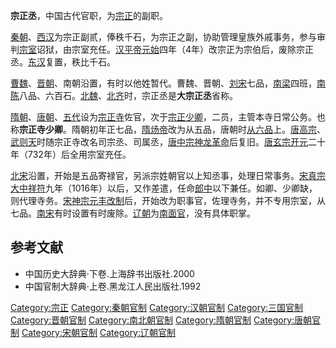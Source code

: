 '''宗正丞'''，中国古代官职，为[[宗正|宗正]]的副职。

[[秦朝|秦朝]]、[[西汉|西汉]]为宗正副贰，俸秩千石，为宗正之副，协助管理皇族外戚事务，参与审判[[宗室|宗室]]诏狱，由宗室充任。[[汉平帝|汉平帝]][[元始_(西汉)|元始]]四年（4年）改宗正为宗伯后，废除宗正丞。[[东汉|东汉]]复置，秩比千石。

[[曹魏|曹魏]]、[[晋朝|晋朝]]、南朝沿置，有时以他姓暂代。曹魏、晋朝、[[刘宋|刘宋]]七品，[[南梁|南梁]]四班，[[南陈|南陈]]八品、六百石。[[北魏|北魏]]、[[北齐|北齐]]时，宗正丞是'''大宗正丞'''省称。

[[隋朝|隋朝]]、[[唐朝|唐朝]]、[[五代|五代]]设为[[宗正寺|宗正寺]]佐官，次于[[宗正少卿|宗正少卿]]，二员，主管本寺日常公务。也称'''宗正寺少卿'''。隋朝初年正七品，[[隋炀帝|隋炀帝]]改为从五品，唐朝时[[从六品|从六品]]上。[[唐高宗|唐高宗]]、[[武则天|武则天]]时随宗正寺改名司宗丞、司属丞，[[唐中宗|唐中宗]][[神龙革命|神龙革命]]后复旧。[[唐玄宗|唐玄宗]][[开元|开元]]二十年（732年）后全用宗室充任。

[[北宋|北宋]]沿置，开始是五品寄禄官，另派宗姓朝官以上知丞事，处理日常事务。[[宋真宗|宋真宗]][[大中祥符|大中祥符]]九年（1016年）以后，又作差遣，任命[[郎中|郎中]]以下兼任。如卿、少卿缺，则代理寺务。[[宋神宗|宋神宗]][[元丰改制|元丰改制]]后，开始改为职事官，佐理寺务，并不专用宗室，从七品。[[南宋|南宋]]有时设置有时废除。[[辽朝|辽朝]]为[[南面官|南面官]]，没有具体职掌。

== 参考文献 ==
*中国历史大辞典·下卷.上海辞书出版社.2000
*中国官制大辞典·上卷.黑龙江人民出版社.1992
[[Category:宗正|Category:宗正]]
[[Category:秦朝官制|Category:秦朝官制]]
[[Category:汉朝官制|Category:汉朝官制]]
[[Category:三国官制|Category:三国官制]]
[[Category:晋朝官制|Category:晋朝官制]]
[[Category:南北朝官制|Category:南北朝官制]]
[[Category:隋朝官制|Category:隋朝官制]]
[[Category:唐朝官制|Category:唐朝官制]]
[[Category:宋朝官制|Category:宋朝官制]]
[[Category:辽朝官制|Category:辽朝官制]]